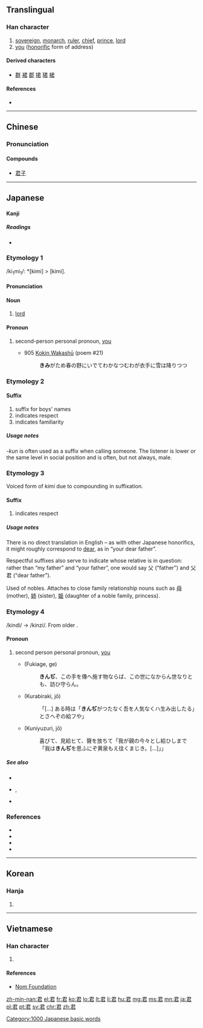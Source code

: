 ==Translingual==
{{Han etyl}}

===Han character===
{{Han char|rn=30|rad=口|as=04|sn=7|four=1760<sub>7</sub>|canj=尸大口 (SKR)|ids=⿸尹口}}

# [[sovereign]], [[monarch]], [[ruler]], [[chief]], [[prince]], [[lord]]
# [[you]] ([[honorific]] form of address)

====Derived characters====
* [[群]] [[裙]] [[郡]] [[捃]] [[珺]] [[桾]]

====References====
* {{Han ref|kx=0177.070|dkj=03323|dj=0394.150|hdz=10595.060|uh=541B|ud=21531|bh=A767|bd=42855}}

----

==Chinese==
{{zh-forms}}

===Pronunciation===
{{zh-pron
|m=jūn
|c=gwan1
|mn=kun
|mc=y
|oc=y
|ma=
|cat=n,pron}}

====Compounds====
{{rfc-level|Compounds at L4+ not in L3 POS section|lang=zho}}
* [[君子]]

----

==Japanese==

====Kanji====
{{ja-kanji|grade=3|rs=口04}}

=====Readings=====
* {{ja-readings|goon=[[くん]] (kun)|kanon=[[くん]] (kun)|kun=[[きみ]] (kimi)}}

===Etymology 1===
/ki<sub>1</sub>mi<sub>1</sub>/: *[kimi] > [kimi].

====Pronunciation====
{{ja-pron|yomi=k|きみ}}

====Noun====
{{ja-noun|きみ}}

# [[lord]]

====Pronoun====
{{ja-pos|pronoun|きみ}}

# {{context|informal|lang=ja|sort=きみ}} second-person personal pronoun, [[you]]
#* 905 [[w:Kokin Wakashū|Kokin Wakashū]] (poem #21)
#*: '''きみ'''がため春の野にいでてわかなつむわが衣手に雪は降りつつ

===Etymology 2===
{{rfe|lang=ja}}

====Suffix====
{{ja-pos|suffix|くん}}

# suffix for boys' names
# indicates respect
# indicates familiarity

=====Usage notes=====
''-kun'' is often used as a suffix when calling someone. The listener is lower or the same level in social position and is often, but not always, male.

===Etymology 3===
Voiced form of ''kimi'' due to compounding in suffixation.

====Suffix====
{{ja-pos|ぎみ|suffix}}

# indicates respect
#: {{ja-usex|父'''君'''|ちち-'''ぎみ'''|'''your''' father}}

=====Usage notes=====
There is no direct translation in English – as with other Japanese honorifics, it might roughly correspond to [[dear]], as in “your dear father”.

Respectful suffixes also serve to indicate whose relative is in question: rather than “my father” and “your father”, one would say 父 (“father”) and 父君 (“dear father”).

Used of nobles. Attaches to close family relationship nouns such as [[母]] (mother), [[姉]] (sister), [[姫]] (daughter of a noble family, princess).

===Etymology 4===
/kindi/ → /kinzi/. From older {{term|きむぢ|kimudi}}.

====Pronoun====
{{ja-pos|pronoun|きんじ|hhira=きんぢ}}

# second person personal pronoun, [[you]]
#* {{RQ:Utsubo Monogatari}} (Fukiage, ge)
#*: '''きんぢ'''、この手を傳へ施す物ならば、この世になからん世なりとも、訪ひ守らん。
#* {{RQ:Utsubo Monogatari}} (Kurabiraki, jō)
#*: 「[...] ある時は「'''きんぢ'''がつたなく吾を人気なくハ生み出したる」とさへぞの給フや」
#* {{RQ:Utsubo Monogatari}} (Kuniyuzuri, jō)
#*: 喜びて、見給ヒて、聲を放ちて「我が親の今々とし給ひしまで「我は'''きんぢ'''を思ふにぞ黄泉もえ往くまじき。[...]」」

=====See also=====
* {{ja-r|きむぢ}}
* {{ja-r|汝|なむち}}, {{ja-r|汝|なんじ}}
* {{ja-r|御前|おまえ}}

===References===
* {{reference-book
  | last = Kojima
  | first = Noriyuki
  | coauthors = Arai Eizō
  | title = Shin Nihon Koten Bungaku Taikei 5: [[w:Kokin Wakashū|Kokin Wakashū]]
  | publisher = [[w:Iwanami Shoten Publishing|Iwanami Shoten]]
  | date = 1989
  | origyear = 905
  | language = Japanese
  | id = ISBN 4-00-240005-0
  }}
* {{R:Utsubo Monogatari 1}}
* {{reference-book
  | last = Kōno
  | first = Tama
  | title = Nihon Koten Bungaku Taikei 11: [[w:Utsubo Monogatari|Utsubo Monogatari]] 2
  | publisher = [[w:Iwanami Shoten Publishing|Iwanami Shoten]]
  | date = 1961
  | origyear = circa 970-999
  | location = [[w:Tokyo|Tōkyō]]
  | language = Japanese
  | id = ISBN 4-000-60011-7
}}
* {{reference-book
  | last = Kōno
  | first = Tama
  | title = Nihon Koten Bungaku Taikei 12: [[w:Utsubo Monogatari|Utsubo Monogatari]] 3
  | publisher = [[w:Iwanami Shoten Publishing|Iwanami Shoten]]
  | date = 1962
  | origyear = circa 970-999
  | location = [[w:Tokyo|Tōkyō]]
  | language = Japanese
  | id = ISBN 4-000-60012-5
}}

[[Category:1000 Japanese basic words]]

----

==Korean==

===Hanja===
{{ko-hanja|hangeul=군|eumhun=임금|rv=gun|mr=kun|y=kwun}}

# {{defn|lang=ko|sort=口04}}

----

==Vietnamese==

===Han character===
{{vi-hantu|[[quân]], [[vua]]|rs=口04}}

# {{defn|lang=vi|sort=口04}}

====References====
* [http://nomfoundation.org/common/nom_details.php?codepoint=541b&img=1 Nom Foundation]

[[zh-min-nan:君]]
[[el:君]]
[[fr:君]]
[[ko:君]]
[[lo:君]]
[[lt:君]]
[[li:君]]
[[hu:君]]
[[mg:君]]
[[ms:君]]
[[mn:君]]
[[ja:君]]
[[pl:君]]
[[pt:君]]
[[sv:君]]
[[chr:君]]
[[zh:君]]